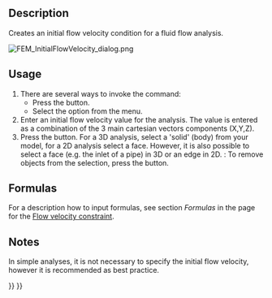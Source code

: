<languages/>

{{Docnav
|[[FEM_ElectricChargeDensity|Electric charge density]]
|[[FEM_ConstraintInitialPressure|Constraint initial pressure]]
|[[FEM_Workbench|FEM]]
|IconL=FEM_ConstraintElectricChargeDensity.svg
|IconR=FEM_ConstraintInitialPressure.svg
|IconC=Workbench_FEM.svg
}}

{{GuiCommandContainer|
{{GuiCommand
|Name=FEM ConstraintInitialFlowVelocity
|MenuLocation=Model → Fluid boundary conditions → Initial flow velocity condition
|Workbenches=[[FEM_Workbench|FEM]]
|SeeAlso=[[FEM_ConstraintFlowVelocity|Constraint flow velocity]], [[FEM_ConstraintInitialPressure|Constraint initial pressure]]
}}
{{GuiCommandFemInfo
|Solvers=Elmer
}}
}}

==Description==

Creates an initial flow velocity condition for a fluid flow analysis.

[[File:FEM_InitialFlowVelocity_dialog.png]]
{{Caption|The FEM initial flow velocity task panel}}

==Usage== 

# There are several ways to invoke the command:
#* Press the {{Button|[[Image:FEM_ConstraintInitialFlowVelocity.svg|16px]] [[FEM_ConstraintInitialFlowVelocity|Initial flow velocity condition]]}} button.
#* Select the {{MenuCommand|Model → Fluid boundary conditions → [[Image:FEM_ConstraintInitialFlowVelocity.svg|16px]] Initial flow velocity condition}} option from the menu.
# Enter an initial flow velocity value for the analysis. The value is entered as a combination of the 3 main cartesian vectors components (X,Y,Z).
# Press the {{Button|Add}} button. For a 3D analysis, select a 'solid' (body) from your model, for a 2D analysis select a face. However, it is also possible to select a face (e.g. the inlet of a pipe) in 3D or an edge in 2D. {{Version|1.1}}: To remove objects from the selection, press the {{Button|Remove}} button.

==Formulas==

For a description how to input formulas, see section ''Formulas'' in the page for the [[FEM_ConstraintFlowVelocity#Formulas|Flow velocity constraint]].

==Notes== 

In simple analyses, it is not necessary to specify the initial flow velocity, however it is recommended as best practice.


{{Docnav
|[[FEM_ElectricChargeDensity|Electric charge density]]
|[[FEM_ConstraintInitialPressure|Constraint initial pressure]]
|[[FEM_Workbench|FEM]]
|IconL=FEM_ConstraintElectricChargeDensity.svg
|IconR=FEM_ConstraintInitialPressure.svg
|IconC=Workbench_FEM.svg
}}

{{FEM Tools navi{{#translation:}}}}
{{Userdocnavi{{#translation:}}}}